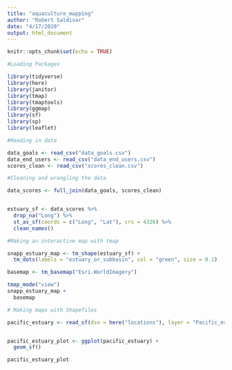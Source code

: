 ```yaml
---
title: "aquaculture_mapping"
author: "Robert Saldivar"
date: "4/17/2020"
output: html_document
---
```


```r
knitr::opts_chunk$set(echo = TRUE)
```

```r
#Loading Packages

library(tidyverse)
library(here)
library(janitor)
library(tmap)
library(tmaptools)
library(ggmap)
library(sf)
library(sp)
library(leaflet)
```

```r
#Reading in data

data_goals <- read_csv("data_goals.csv")
data_end_users <- read_csv("data_end_users.csv")
scores_clean <- read_csv("scores_clean.csv")

```

```r
#Cleaning and wrangling the data

data_scores <- full_join(data_goals, scores_clean)


estuary_sf <- data_scores %>%
  drop_na("Long") %>%
  st_as_sf(coords = c("Long", "Lat"), crs = 4326) %>%
  clean_names()

```

```r
#Making an interactive map with tmap

snapp_estuary_map <- tm_shape(estuary_sf) +
  tm_dots(labels = "estuary_or_subbasin", col = "green", size = 0.1)

basemap <- tm_basemap("Esri.WorldImagery")

tmap_mode("view")
snapp_estuary_map +
  basemap


```




```r
# Making maps with Shapefiles

pacific_estuary <- read_sf(dsn = here("locations"), layer = "Pacific_estuary_shore_dist")


pacific_estuary_plot <- ggplot(pacific_estuary) +
  geom_sf()

pacific_estuary_plot
```
